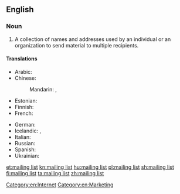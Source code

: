 ==English==
{{wikipedia}}

===Noun===
{{en-noun|head=[[mailing]] [[list]]}}

# A collection of names and addresses used by an individual or an organization to send material to multiple recipients.

====Translations====
{{trans-top|collection of names and addresses}}
* Arabic: {{t-needed|ar}}
* Chinese:
*: Mandarin: {{t|cmn|郵寄名單|sc=Hani}}, {{t|cmn|邮寄名单|tr=yóujì míngdān|sc=Hani}}
* Estonian: {{t|et|postiloend}}
* Finnish: {{t+|fi|postituslista}}
* French: {{t+|fr|liste de diffusion}}
{{trans-mid}}
* German: {{t+|de|Mailingliste|f}}
* Icelandic: {{t|is|póstlisti|m}}, {{qualifier|recipient file}} {{t|is|viðtakendaskrá|f}}
* Italian: {{t|it|mailing list|f}}
* Russian: {{t-needed|ru}}
* Spanish: {{t-needed|es}}
* Ukrainian: {{t-needed|uk}}
{{trans-bottom}}

[[Category:en:Internet]]
[[Category:en:Marketing]]

[[et:mailing list]]
[[kn:mailing list]]
[[hu:mailing list]]
[[pl:mailing list]]
[[sh:mailing list]]
[[fi:mailing list]]
[[ta:mailing list]]
[[zh:mailing list]]